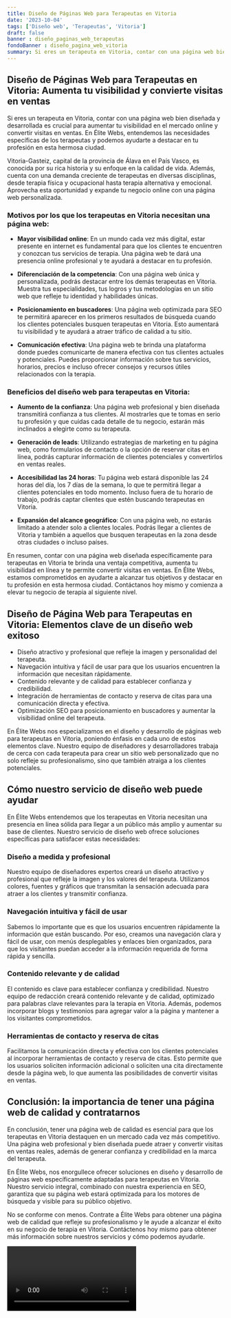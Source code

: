 ```yaml
---
title: Diseño de Páginas Web para Terapeutas en Vitoria
date: '2023-10-04'
tags: ['Diseño web', 'Terapeutas', 'Vitoria']
draft: false
banner : diseño_paginas_web_terapeutas
fondoBanner : diseño_pagina_web_vitoria
summary: Si eres un terapeuta en Vitoria, contar con una página web bien diseñada y desarrollada es crucial para aumentar tu visibilidad en el mercado online y convertir visitas en ventas. En Élite Webs, entendemos las necesidades específicas de los terapeutas y podemos ayudarte a destacar en tu profesión en esta hermosa ciudad.
---
```


## Diseño de Páginas Web para Terapeutas en Vitoria: Aumenta tu visibilidad y convierte visitas en ventas

Si eres un terapeuta en Vitoria, contar con una página web bien diseñada y desarrollada es crucial para aumentar tu visibilidad en el mercado online y convertir visitas en ventas. En Élite Webs, entendemos las necesidades específicas de los terapeutas y podemos ayudarte a destacar en tu profesión en esta hermosa ciudad.

Vitoria-Gasteiz, capital de la provincia de Álava en el País Vasco, es conocida por su rica historia y su enfoque en la calidad de vida. Además, cuenta con una demanda creciente de terapeutas en diversas disciplinas, desde terapia física y ocupacional hasta terapia alternativa y emocional. Aprovecha esta oportunidad y expande tu negocio online con una página web personalizada.

### Motivos por los que los terapeutas en Vitoria necesitan una página web:

- **Mayor visibilidad online**: En un mundo cada vez más digital, estar presente en internet es fundamental para que los clientes te encuentren y conozcan tus servicios de terapia. Una página web te dará una presencia online profesional y te ayudará a destacar en tu profesión.

- **Diferenciación de la competencia**: Con una página web única y personalizada, podrás destacar entre los demás terapeutas en Vitoria. Muestra tus especialidades, tus logros y tus metodologías en un sitio web que refleje tu identidad y habilidades únicas.

- **Posicionamiento en buscadores**: Una página web optimizada para SEO te permitirá aparecer en los primeros resultados de búsqueda cuando los clientes potenciales busquen terapeutas en Vitoria. Esto aumentará tu visibilidad y te ayudará a atraer tráfico de calidad a tu sitio.

- **Comunicación efectiva**: Una página web te brinda una plataforma donde puedes comunicarte de manera efectiva con tus clientes actuales y potenciales. Puedes proporcionar información sobre tus servicios, horarios, precios e incluso ofrecer consejos y recursos útiles relacionados con la terapia.

### Beneficios del diseño web para terapeutas en Vitoria:

- **Aumento de la confianza**: Una página web profesional y bien diseñada transmitirá confianza a tus clientes. Al mostrarles que te tomas en serio tu profesión y que cuidas cada detalle de tu negocio, estarán más inclinados a elegirte como su terapeuta.

- **Generación de leads**: Utilizando estrategias de marketing en tu página web, como formularios de contacto o la opción de reservar citas en línea, podrás capturar información de clientes potenciales y convertirlos en ventas reales.

- **Accesibilidad las 24 horas**: Tu página web estará disponible las 24 horas del día, los 7 días de la semana, lo que te permitirá llegar a clientes potenciales en todo momento. Incluso fuera de tu horario de trabajo, podrás captar clientes que estén buscando terapeutas en Vitoria.

- **Expansión del alcance geográfico**: Con una página web, no estarás limitado a atender solo a clientes locales. Podrás llegar a clientes de Vitoria y también a aquellos que busquen terapeutas en la zona desde otras ciudades o incluso países.

En resumen, contar con una página web diseñada específicamente para terapeutas en Vitoria te brinda una ventaja competitiva, aumenta tu visibilidad en línea y te permite convertir visitas en ventas. En Élite Webs, estamos comprometidos en ayudarte a alcanzar tus objetivos y destacar en tu profesión en esta hermosa ciudad. Contáctanos hoy mismo y comienza a elevar tu negocio de terapia al siguiente nivel.

<GifSeo />

<Cta />

## Diseño de Página Web para Terapeutas en Vitoria: Elementos clave de un diseño web exitoso

- Diseño atractivo y profesional que refleje la imagen y personalidad del terapeuta.
- Navegación intuitiva y fácil de usar para que los usuarios encuentren la información que necesitan rápidamente.
- Contenido relevante y de calidad para establecer confianza y credibilidad.
- Integración de herramientas de contacto y reserva de citas para una comunicación directa y efectiva.
- Optimización SEO para posicionamiento en buscadores y aumentar la visibilidad online del terapeuta.

En Élite Webs nos especializamos en el diseño y desarrollo de páginas web para terapeutas en Vitoria, poniendo énfasis en cada uno de estos elementos clave. Nuestro equipo de diseñadores y desarrolladores trabaja de cerca con cada terapeuta para crear un sitio web personalizado que no solo refleje su profesionalismo, sino que también atraiga a los clientes potenciales.

## Cómo nuestro servicio de diseño web puede ayudar

En Élite Webs entendemos que los terapeutas en Vitoria necesitan una presencia en línea sólida para llegar a un público más amplio y aumentar su base de clientes. Nuestro servicio de diseño web ofrece soluciones específicas para satisfacer estas necesidades:

### Diseño a medida y profesional

Nuestro equipo de diseñadores expertos creará un diseño atractivo y profesional que refleje la imagen y los valores del terapeuta. Utilizamos colores, fuentes y gráficos que transmitan la sensación adecuada para atraer a los clientes y transmitir confianza.

### Navegación intuitiva y fácil de usar

Sabemos lo importante que es que los usuarios encuentren rápidamente la información que están buscando. Por eso, creamos una navegación clara y fácil de usar, con menús desplegables y enlaces bien organizados, para que los visitantes puedan acceder a la información requerida de forma rápida y sencilla.

### Contenido relevante y de calidad

El contenido es clave para establecer confianza y credibilidad. Nuestro equipo de redacción creará contenido relevante y de calidad, optimizado para palabras clave relevantes para la terapia en Vitoria. Además, podemos incorporar blogs y testimonios para agregar valor a la página y mantener a los visitantes comprometidos.

### Herramientas de contacto y reserva de citas

Facilitamos la comunicación directa y efectiva con los clientes potenciales al incorporar herramientas de contacto y reserva de citas. Esto permite que los usuarios soliciten información adicional o soliciten una cita directamente desde la página web, lo que aumenta las posibilidades de convertir visitas en ventas.

## Conclusión: la importancia de tener una página web de calidad y contratarnos

En conclusión, tener una página web de calidad es esencial para que los terapeutas en Vitoria destaquen en un mercado cada vez más competitivo. Una página web profesional y bien diseñada puede atraer y convertir visitas en ventas reales, además de generar confianza y credibilidad en la marca del terapeuta.

En Élite Webs, nos enorgullece ofrecer soluciones en diseño y desarrollo de páginas web específicamente adaptadas para terapeutas en Vitoria. Nuestro servicio integral, combinado con nuestra experiencia en SEO, garantiza que su página web estará optimizada para los motores de búsqueda y visible para su público objetivo.

No se conforme con menos. Contrate a Élite Webs para obtener una página web de calidad que refleje su profesionalismo y le ayude a alcanzar el éxito en su negocio de terapia en Vitoria. Contáctenos hoy mismo para obtener más información sobre nuestros servicios y cómo podemos ayudarle.

<Video />

<CtaBot job='Terapeutas' city='Vitoria'/>

<Gmaps query='Vitoria+españa+maps' />
